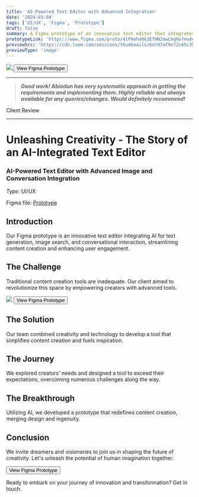 ```yaml
---
title: 'AI-Powered Text Editor with Advanced Integration'
date: '2024-03-04'
tags: ['UI/UX', 'Figma', 'Prototype']
draft: false
summary: A Figma prototype of an innovative text editor that integrates AI for text generation, image search and creation, and conversational interaction, streamlining content creation and enhancing user engagement.
prototypeLink: 'https://www.figma.com/proto/4lPHehd0k3ETHN2mwLhqHo?node-id=2004:800'
previewSrc: 'https://cdn.loom.com/sessions/thumbnails/6e7d7af9e72c45c39a13fe4110bfe801-with-play.gif'
previewType: 'image'
---
```


<a href="{prototypeLink}" _target="blank">
  <img className="w-full" src="{previewSrc}" />
</a>

<a href="{prototypeLink}" _target="blank">
  <button className="btn btn-primary mt-4">View Figma Prototype</button>
</a>

---

> **_Good work! Abiodun has very systematic approach in getting the requirements and implementing them. Highly reliable and always available for any queries/changes. Would definitely recommend!_**

Client Review

---

# Unleashing Creativity - The Story of an AI-Integrated Text Editor

### AI-Powered Text Editor with Advanced Image and Conversation Integration

_Type_: UI/UX

Figma file: [Prototype]({prototypeLink})

## Introduction

Our Figma prototype is an innovative text editor integrating AI for text generation, image search, and conversational interaction, streamlining content creation and enhancing user engagement.

## The Challenge

Traditional content creation tools are inadequate. Our client aimed to revolutionize this space by empowering creators with advanced tools.

<img src="{previewSrc}" />

<a href="{prototypeLink}" _target="blank">
  <button className="btn btn-primary mt-4">View Figma Prototype</button>
</a>

## The Solution

Our team combined creativity and technology to develop a tool that simplifies content creation and fuels inspiration.

## The Journey

We explored creators' needs and designed a tool to exceed their expectations, overcoming numerous challenges along the way.

## The Breakthrough

Utilizing AI, we developed a prototype that redefines content creation, merging design and ingenuity.

## Conclusion

We invite dreamers and visionaries to join us in shaping the future of creativity. Let's unleash the potential of human imagination together.

<a href="{prototypeLink}" _target="blank">
  <button className="btn btn-primary mt-4">View Figma Prototype</button>
</a>

Ready to embark on your journey of innovation and transformation? Get in touch.
